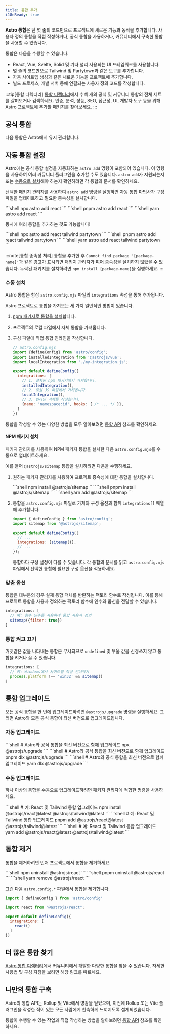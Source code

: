 ```yaml
---
title: 통합 추가
i18nReady: true
---
```


**Astro 통합**은 단 몇 줄의 코드만으로 프로젝트에 새로운 기능과 동작을 추가합니다. 사용자 정의 통합을 직접 작성하거나, 공식 통합을 사용하거나, 커뮤니티에서 구축한 통합을 사용할 수 있습니다.

통합은 다음을 수행할 수 있습니다.

- React, Vue, Svelte, Solid 및 기타 널리 사용되는 UI 프레임워크를 사용합니다.
- 몇 줄의 코드만으로 Tailwind 및 Partytown과 같은 도구를 추가합니다.
- 자동 사이트맵 생성과 같은 새로운 기능을 프로젝트에 추가합니다.
- 빌드 프로세스, 개발 서버 등에 연결되는 사용자 정의 코드를 작성합니다.

:::tip[통합 디렉터리]
[통합 디렉터리](https://astro.build/integrations/)에서 수백 개의 공식 및 커뮤니티 통합의 전체 세트를 살펴보거나 검색하세요. 인증, 분석, 성능, SEO, 접근성, UI, 개발자 도구 등을 위해 Astro 프로젝트에 추가할 패키지를 찾아보세요.
:::

## 공식 통합

다음 통합은 Astro에서 유지 관리합니다.

<IntegrationsNav />

## 자동 통합 설정

Astro에는 공식 통합 설정을 자동화하는 `astro add` 명령이 포함되어 있습니다. 이 명령을 사용하여 여러 커뮤니티 플러그인을 추가할 수도 있습니다. `astro add`가 지원되는지 또는 [수동으로 설치](#수동-설치)해야 하는지 확인하려면 각 통합의 문서를 확인하세요.

선택한 패키지 관리자를 사용하여 `astro add` 명령을 실행하면 자동 통합 마법사가 구성 파일을 업데이트하고 필요한 종속성을 설치합니다.

<PackageManagerTabs>
  <Fragment slot="npm">
  ```shell
  npx astro add react
  ```
  </Fragment>
  <Fragment slot="pnpm">
  ```shell
  pnpm astro add react
  ```
  </Fragment>
  <Fragment slot="yarn">
  ```shell
  yarn astro add react
  ```
  </Fragment>
</PackageManagerTabs>

동시에 여러 통합을 추가하는 것도 가능합니다!

<PackageManagerTabs>
  <Fragment slot="npm">
  ```shell
  npx astro add react tailwind partytown
  ```
  </Fragment>
  <Fragment slot="pnpm">
  ```shell
  pnpm astro add react tailwind partytown
  ```
  </Fragment>
  <Fragment slot="yarn">
  ```shell
  yarn astro add react tailwind partytown
  ```
  </Fragment>
</PackageManagerTabs>

:::note[통합 종속성 처리]
통합을 추가한 후 `Cannot find package '[package-name]'`과 같은 경고가 표시되면 패키지 관리자가 [피어 종속성](https://nodejs.org/en/blog/npm/peer-dependencies/)을 설치하지 않았을 수 있습니다. 누락된 패키지를 설치하려면 `npm install [package-name]`을 실행하세요.
:::

### 수동 설치

Astro 통합은 항상 `astro.config.mjs` 파일의 `integrations` 속성을 통해 추가됩니다.

Astro 프로젝트로 통합을 가져오는 세 가지 일반적인 방법이 있습니다.
1. [npm 패키지로 통합을 설치](#npm-패키지-설치)합니다.
2. 프로젝트의 로컬 파일에서 자체 통합을 가져옵니다.
3. 구성 파일에 직접 통합 인라인을 작성합니다.

    ```js
    // astro.config.mjs
    import {defineConfig} from 'astro/config';
    import installedIntegration from '@astrojs/vue';
    import localIntegration from './my-integration.js';

    export default defineConfig({
      integrations: [
        // 1. 설치된 npm 패키지에서 가져옵니다.
        installedIntegration(),
        // 2. 로컬 JS 파일에서 가져옵니다.
        localIntegration(),
        // 3. 인라인 객체를 작성합니다.
        {name: 'namespace:id', hooks: { /* ... */ }},
      ]
    })
    ```

통합을 작성할 수 있는 다양한 방법을 모두 알아보려면 [통합 API](/ko/reference/integrations-reference/) 참조를 확인하세요.

#### NPM 패키지 설치

패키지 관리자를 사용하여 NPM 패키지 통합을 설치한 다음 `astro.config.mjs`를 수동으로 업데이트하세요.

예를 들어 `@astrojs/sitemap` 통합을 설치하려면 다음을 수행하세요.

1. 원하는 패키지 관리자를 사용하여 프로젝트 종속성에 대한 통합을 설치합니다.

   <PackageManagerTabs>
     <Fragment slot="npm">
     ```shell
     npm install @astrojs/sitemap
     ```
     </Fragment>
     <Fragment slot="pnpm">
     ```shell
     pnpm install @astrojs/sitemap
     ```
     </Fragment>
     <Fragment slot="yarn">
     ```shell
     yarn add @astrojs/sitemap
     ```
     </Fragment>
   </PackageManagerTabs>

2. 통합을 `astro.config.mjs` 파일로 가져와 구성 옵션과 함께 `integrations[]` 배열에 추가합니다.

    ```js title="astro.config.mjs" ins={2} ins="sitemap()"
    import { defineConfig } from 'astro/config';
    import sitemap from '@astrojs/sitemap';

    export default defineConfig({
      // ...
      integrations: [sitemap()],
      // ...
    });
    ```

    통합마다 구성 설정이 다를 수 있습니다. 각 통합의 문서를 읽고 `astro.config.mjs` 파일에서 선택한 통합에 필요한 구성 옵션을 적용하세요.

### 맞춤 옵션

통합은 대부분의 경우 실제 통합 객체를 반환하는 팩토리 함수로 작성됩니다. 이를 통해 프로젝트 통합을 사용자 정의하는 팩토리 함수에 인수와 옵션을 전달할 수 있습니다.

```js
integrations: [
  // 예: 함수 인수를 사용하여 통합 사용자 정의
  sitemap({filter: true})
]
```

### 통합 켜고 끄기

거짓같은 값을 나타내는 통합은 무시되므로 `undefined` 및 부울 값을 신경쓰지 않고 통합을 켜거나 끌 수 있습니다.

```js
integrations: [
  // 예: Windows에서 사이트맵 작성 건너뛰기
  process.platform !== 'win32' && sitemap()
]
```

## 통합 업그레이드

모든 공식 통합을 한 번에 업그레이드하려면 `@astrojs/upgrade` 명령을 실행하세요. 그러면 Astro와 모든 공식 통합이 최신 버전으로 업그레이드됩니다.

### 자동 업그레이드

<PackageManagerTabs>
  <Fragment slot="npm">
  ```shell
  # Astro와 공식 통합을 최신 버전으로 함께 업그레이드
  npx @astrojs/upgrade
  ```
  </Fragment>
  <Fragment slot="pnpm">
  ```shell
  # Astro와 공식 통합을 최신 버전으로 함께 업그레이드
  pnpm dlx @astrojs/upgrade
  ```
  </Fragment>
  <Fragment slot="yarn">
  ```shell
  # Astro와 공식 통합을 최신 버전으로 함께 업그레이드
  yarn dlx @astrojs/upgrade
  ```
  </Fragment>
</PackageManagerTabs>

### 수동 업그레이드

하나 이상의 통합을 수동으로 업그레이드하려면 패키지 관리자에 적합한 명령을 사용하세요.

<PackageManagerTabs>
  <Fragment slot="npm">
  ```shell
  # 예: React 및 Tailwind 통합 업그레이드
  npm install @astrojs/react@latest @astrojs/tailwind@latest
  ```
  </Fragment>
  <Fragment slot="pnpm">
  ```shell
  # 예: React 및 Tailwind 통합 업그레이드
  pnpm add @astrojs/react@latest @astrojs/tailwind@latest
  ```
  </Fragment>
  <Fragment slot="yarn">
  ```shell
  # 예: React 및 Tailwind 통합 업그레이드
  yarn add @astrojs/react@latest @astrojs/tailwind@latest
  ```
  </Fragment>
</PackageManagerTabs>

## 통합 제거

통합을 제거하려면 먼저 프로젝트에서 통합을 제거하세요.

<PackageManagerTabs>
  <Fragment slot="npm">
  ```shell
  npm uninstall @astrojs/react
  ```
  </Fragment>
  <Fragment slot="pnpm">
  ```shell
  pnpm uninstall @astrojs/react
  ```
  </Fragment>
  <Fragment slot="yarn">
  ```shell
  yarn remove @astrojs/react
  ```
  </Fragment>
</PackageManagerTabs>

그런 다음 `astro.config.*` 파일에서 통합을 제거합니다.

```js title="astro.config.mjs" del={3,7}
import { defineConfig } from 'astro/config'

import react from "@astrojs/react";

export default defineConfig({
  integrations: [
    react()
  ]
})
```

## 더 많은 통합 찾기

[Astro 통합 디렉터리](https://astro.build/integrations/)에서 커뮤니티에서 개발한 다양한 통합을 찾을 수 있습니다. 자세한 사용법 및 구성 지침을 보려면 해당 링크를 따르세요.

## 나만의 통합 구축

Astro의 통합 API는 Rollup 및 Vite에서 영감을 얻었으며, 이전에 Rollup 또는 Vite 플러그인을 작성한 적이 있는 모든 사람에게 친숙하게 느껴지도록 설계되었습니다.

통합이 수행할 수 있는 작업과 직접 작성하는 방법을 알아보려면 [통합 API](/ko/reference/integrations-reference/) 참조를 확인하세요.
